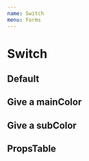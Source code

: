 ```yaml
---
name: Switch
menu: Forms
---
```




# Switch

## Default

<Playground>
  <Switch
    item={{
      label: 'label',
      value: 'value',
    }}
    checked
  />
  <Switch
    item={{
      label: 'label',
      value: 'value',
    }}
    subColor='#000'
    checked
  />
</Playground>

## Give a mainColor

<Playground>
  <Switch
    item={{
      label: 'label',
      value: 'value',
    }}
    mainColor='danger'
    checked
  />
  <Switch
    item={{
      label: 'label',
      value: 'value',
    }}
    mainColor='primary'
    checked
  />
  <Switch
    item={{
      label: 'label',
      value: 'value',
    }}
    mainColor='light_grey'
    checked
  />
  <Switch
    item={{
      label: 'label',
      value: 'value',
    }}
    mainColor='#41FF2B'
    checked
  />
</Playground>

## Give a subColor

<Playground>
  <Switch
    item={{
      label: 'label',
      value: 'value',
    }}
    mainColor='danger'
    subColor='dark_grey'
    checked
  />
  <Switch
    item={{
      label: 'label',
      value: 'value',
    }}
    mainColor='primary'
    subColor='grey'
    checked
  />
  <Switch
    item={{
      label: 'label',
      value: 'value',
    }}
    mainColor='light_grey'
    subColor='purple'
    checked
  />
  <Switch
    item={{
      label: 'label',
      value: 'value',
    }}
    mainColor='#41FF2B'
    subColor='#000'
    checked
  />
</Playground>

## PropsTable

<Props of={SwitchPropsTable} />
